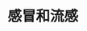 # 感冒和流感
<ScDailyConversation />
<br />
<Dialog>
#### Tim, you don't look well today. Are you OK?
# I think I caught a [cold/n./3]. I have a bad [cough/n.] and I ache all over.
#### Maybe it's not a cold, maybe it's the [flu/n.]. A [symptom/n.] of the flu is body [aches/n.].
#### Mike, Pam and Chris all came down with the flu last week and are on sick leave.
# Hmm, maybe you're right. I think I'm also running a [fever/n.].
#### Take a sick day. Go see a doctor and get some medicine.
# OK. I will do that.
#### Rest well. Hope you get well soon.
# Thanks. Bye.
#### Bye.
</Dialog>
